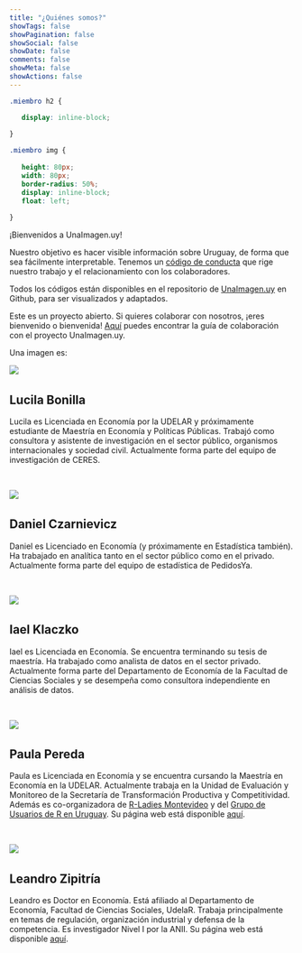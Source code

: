 ```yaml
---
title: "¿Quiénes somos?"
showTags: false
showPagination: false
showSocial: false
showDate: false
comments: false
showMeta: false
showActions: false
---
```


```css
.miembro h2 {

   display: inline-block;
   
}

.miembro img {
   
   height: 80px;
   width: 80px;
   border-radius: 50%;
   display: inline-block;
   float: left;
   
}
```

¡Bienvenidos a UnaImagen.uy!

Nuestro objetivo es hacer visible información sobre Uruguay, de forma que sea fácilmente interpretable. Tenemos un [código de conducta](https://github.com/UnaImagen/UnaImagen/blob/master/CODE_OF_CONDUCT.md) que rige nuestro trabajo y el relacionamiento con los colaboradores.

Todos los códigos están disponibles en el repositorio de [UnaImagen.uy](https://github.com/UnaImagen/UnaImagen) en Github, para ser visualizados y adaptados.

Este es un proyecto abierto. Si quieres colaborar con nosotros, ¡eres bienvenido o bienvenida! [Aquí](https://github.com/UnaImagen/UnaImagen/blob/master/CONTRIBUTING.md) puedes encontrar la guía de colaboración con el proyecto UnaImagen.uy.

Una imagen es:

<div class="miembro">
   <img src="/img/LucilaBonilla.jpg"/>&nbsp;&nbsp;&nbsp;
   <h2>Lucila Bonilla</h2>
</div>

<div>
Lucila es Licenciada en Economía por la UDELAR y próximamente estudiante de Maestría en Economía y Políticas Públicas. Trabajó como consultora y asistente de investigación en el sector público, organismos internacionales y sociedad civil. Actualmente forma parte del equipo de investigación de CERES.
</div>

<br>

<div class="miembro">
   <img src="/img/DanielCzarnievicz.jpg"/>&nbsp;&nbsp;&nbsp;
   <h2>Daniel Czarnievicz</h2>
</div>

<div>
Daniel es Licenciado en Economía (y próximamente en Estadística también). Ha trabajado en analítica tanto en el sector público como en el privado. Actualmente forma parte del equipo de estadística de PedidosYa.
</div>

<br>

<div class="miembro">
   <img src="/img/IaelKlaczo.jpg"/>&nbsp;&nbsp;&nbsp;
   <h2>Iael Klaczko</h2>
</div>

<div>
Iael es Licenciada en Economía. Se encuentra terminando su tesis de maestría. Ha trabajado como analista de datos en el sector privado. Actualmente forma parte del Departamento de Economía de la Facultad de Ciencias Sociales y se desempeña como consultora independiente en análisis de datos. 
</div>

<br>

<div class="miembro">
   <img src="/img/PaulaPereda.jpg"/>&nbsp;&nbsp;&nbsp;
   <h2>Paula Pereda</h2>
</div>

<div>
Paula es Licenciada en Economía y se encuentra cursando la Maestría en Economía en la UDELAR. Actualmente trabaja en la Unidad de Evaluación y Monitoreo de la Secretaría de Transformación Productiva y Competitividad. Además es co-organizadora de [R-Ladies Montevideo](https://twitter.com/RLadiesMVD) y del [Grupo de Usuarios de R en Uruguay](https://twitter.com/gurumvd). Su página web está disponible [aquí](https://paubgood.com/).
</div>

<br>

<div class="miembro">
   <img src="/img/LeandroZipitria.jpg"/>&nbsp;&nbsp;&nbsp;
   <h2>Leandro Zipitría</h2>
</div>

<div>
Leandro es Doctor en Economía. Está afiliado al Departamento de Economía, Facultad de Ciencias Sociales, UdelaR. Trabaja principalmente en temas de regulación, organización industrial y defensa de la competencia. Es investigador Nivel I por la ANII. Su página web está disponible [aquí](https://leandro-zipitria.com/).
</div>


